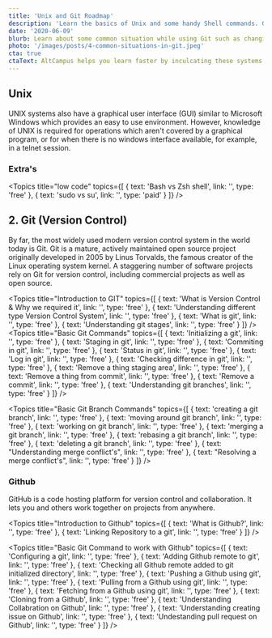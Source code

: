 ```yaml
---
title: 'Unix and Git Roadmap'
description: 'Learn the basics of Unix and some handy Shell commands. Get the power of Git too!'
date: '2020-06-09'
blurb: Learn about some common situation while using Git such as changing the git commit message, understanding git log and more.
photo: '/images/posts/4-common-situations-in-git.jpeg'
cta: true
ctaText: AltCampus helps you learn faster by inculcating these systems as part of the learning model.  🙌
---
```


## Unix

UNIX systems also have a graphical user interface (GUI) similar to Microsoft Windows which provides an easy to use environment. However, knowledge of UNIX is required for operations which aren't covered by a graphical program, or for when there is no windows interface available, for example, in a telnet session.

<Modal />
<Topics
  title="Introduction to UNIX"
  topics={[
    { text: 'What is computer & how it works', link: '', type: 'free' },
    { text: 'What is Unix', link: '', type: 'free' },
    { text: 'Different type of Unix family', link: '', type: 'free' },
    {
      text: 'How Unix program get understand by hardware',
      link: '',
      type: 'free'
    },
    { text: 'Basic Unix Commands', link: '', type: 'free' },
    { text: 'Basic command to browse in unix', link: '', type: 'free' },
    {
      text: 'Difference between absolute and relative path',
      link: '',
      type: 'free'
    },
    { text: 'Commands for CRUD on Files', link: '', type: 'paid' },
    { text: 'Commands for CRUD on Directory (folder)', link: '', type: 'free' }
  ]}
/>

### Extra's

<Topics
  title="low code"
  topics={[
    { text: 'Bash vs Zsh shell', link: '', type: 'free' },
    { text: 'sudo vs su', link: '', type: 'paid' }
  ]}
/>

## 2. Git (Version Control)

By far, the most widely used modern version control system in the world today is Git. Git is a mature, actively maintained open source project originally developed in 2005 by Linus Torvalds, the famous creator of the Linux operating system kernel. A staggering number of software projects rely on Git for version control, including commercial projects as well as open source.

<Topics
  title="Introduction to GIT"
  topics={[
    {
      text: 'What is Version Control & Why we required it',
      link: '',
      type: 'free'
    },
    {
      text: 'Understanding different type Version Control System',
      link: '',
      type: 'free'
    },
    { text: 'What is git', link: '', type: 'free' },
    { text: 'Understanding git stages', link: '', type: 'free' }
  ]}
/>
<Topics
  title="Basic Git Commands"
  topics={[
    {
      text: 'Initializing a git',
      link: '',
      type: 'free'
    },
    {
      text: 'Staging in git',
      link: '',
      type: 'free'
    },
    { text: 'Commiting in git', link: '', type: 'free' },
    { text: 'Status in git', link: '', type: 'free' },
    {
      text: 'Log in git',
      link: '',
      type: 'free'
    },
    {
      text: 'Checking difference in git',
      link: '',
      type: 'free'
    },
    { text: 'Remove a thing staging area', link: '', type: 'free' },
    { text: 'Remove a thing from commit', link: '', type: 'free' },
    { text: 'Remove a commit', link: '', type: 'free' },
    { text: 'Understanding git branches', link: '', type: 'free' }
  ]}
/>

<Topics
  title="Basic Git Branch Commands"
  topics={[
    {
      text: 'creating a git branch',
      link: '',
      type: 'free'
    },
    {
      text: 'moving around git branch',
      link: '',
      type: 'free'
    },
    { text: 'working on git branch', link: '', type: 'free' },
    { text: 'merging a git branch', link: '', type: 'free' },
    {
      text: 'rebasing a git branch',
      link: '',
      type: 'free'
    },
    {
      text: 'deleting a git branch',
      link: '',
      type: 'free'
    },
    { text: "Understanding merge conflict's", link: '', type: 'free' },
    { text: "Resolving a merge conflict's", link: '', type: 'free' }
  ]}
/>

### Github

GitHub is a code hosting platform for version control and collaboration. It lets you and others work together on projects from anywhere.

<Topics
  title="Introduction to Github"
  topics={[
    {
      text: 'What is Github?',
      link: '',
      type: 'free'
    },
    {
      text: 'Linking Repository to a git',
      link: '',
      type: 'free'
    }
  ]}
/>

<Topics
  title="Basic Git Command to work with Github"
  topics={[
    {
      text: 'Configuring a git',
      link: '',
      type: 'free'
    },
    {
      text: 'Adding Github remote to git',
      link: '',
      type: 'free'
    },
    {
      text: 'Checking all Github remote added to git initialized directory',
      link: '',
      type: 'free'
    },
    { text: 'Pushing a Github using git', link: '', type: 'free' },
    {
      text: 'Pulling from a Github using git',
      link: '',
      type: 'free'
    },
    {
      text: 'Fetching from a Github using git',
      link: '',
      type: 'free'
    },
    { text: 'Cloning from a Github', link: '', type: 'free' },
    { text: 'Understanding Collabration on Github', link: '', type: 'free' },
    { text: 'Understanding creating issue on Github', link: '', type: 'free' },
    { text: 'Undestanding pull request on Github', link: '', type: 'free' }
  ]}
/>
